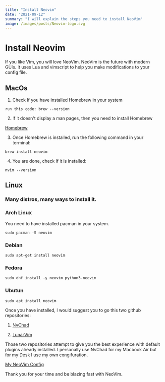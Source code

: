 ```yaml
---
title: "Install Neovim"
date: "2021-09-12"
summary: "I will explain the steps you need to install NeoVim"
image: /images/posts/Neovim-logo.svg
---
```


# Install Neovim

If you like Vim, you will love NeoVim. NeoVim is the future with modern GUIs. It uses Lua and
vimscript to help you make modifications to your config file.

## MacOs

1. Check If you have installed Homebrew in your system

`run this code: brew --version`

2. If it doesn't display a man pages, then you need to install Homebrew

[Homebrew](https://brew.sh/)

3. Once Homebrew is installed, run the following command in your terminal:

`brew install neovim`

4. You are done, check If it is installed:

`nvim --version`

## Linux

### Many distros, many ways to install it.

### Arch Linux

You need to have installed pacman in your system.

`sudo pacman -S neovim`

### Debian

`sudo apt-get install neovim`

### Fedora

`sudo dnf install -y neovim python3-neovim`

### Ubutun

`sudo apt install neovim`

Once you have installed, I would suggest you to go this two github repositories:

1. [NvChad](https://github.com/NvChad/NvChad)

2. [LunarVim](https://github.com/LunarVim/LunarVim)

Those two repositories attempt to give you the best experience with default plugins already 
installed. I personally use NvChad for my Macbook Air but for my Desk I use my own congifuration.

[My NeoVim Config](https://github.com/makyfj/NeoVimCoc)

Thank you for your time and be blazing fast with NeoVim.
